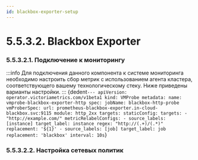 ```yaml
---
id: blackbox-exporter-setup
---
```



# 5.5.3.2. Blackbox Exporter

### 5.5.3.2.1. Подключение к мониторингу
:::info
Для подключения данного компонента к системе мониторинга необходимо настроить сбор метрик с использованием агента кластера, соответствующего вашему технологическому стеку. Ниже приведены варианты настройки.
:::
<Tabs>
    <TabItem value='VictoriaMetrics'>
        <CodeBlock language="bash">
          {dedent`
            ---
            apiVersion: operator.victoriametrics.com/v1beta1
            kind: VMProbe
            metadata:
              name: vmprobe-blackbox-exporter-http
            spec:
              jobName: blackbox-http-probe
              vmProberSpec:
                url: prometheus-blackbox-exporter.in-cloud-blackbox.svc:9115
              module: http_2xx
              targets:
                staticConfig:
                  targets:
                    - "http://example.com/"
              metricRelabelConfigs:
                - source_labels: [instance]
                  target_label: instance
                  regex: "http://(.+)/(.*)"
                  replacement: '${1}'
                - source_labels: [job]
                  target_label: job
                  replacement: 'blackbox'
              interval: 10s
          `}
        </CodeBlock>
    </TabItem>
</Tabs>

### 5.5.3.2.2. Настройка сетевых политик
